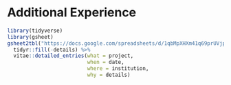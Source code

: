 # Additional Experience

```r
library(tidyverse)
library(gsheet)
gsheet2tbl("https://docs.google.com/spreadsheets/d/1qbMpXHXm41q69prUVjpQFfP_mMXjORNxFP_IbAoCuKo/edit#gid=1749865901") %>%
  tidyr::fill(-details) %>%
  vitae::detailed_entries(what = project,
                          when = date,
                          where = institution,
                          why = details)
```
